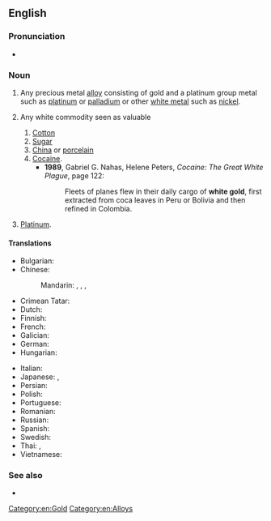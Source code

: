 ==English==

===Pronunciation===
* {{audio|en|En-au-white gold.ogg|Audio (AU)}}

===Noun===
{{en-noun|~}}

# {{lb|en|countable}} Any precious metal [[alloy]] consisting of gold and a platinum group metal such as [[platinum]] or [[palladium]] or other [[white metal]] such as [[nickel]]. [[Category:en:Gold]]
# {{lb|en|uncountable}} Any white commodity seen as valuable
## [[cotton|Cotton]]
## [[sugar|Sugar]]
## [[china|China]] or [[porcelain]]
## [[cocaine|Cocaine]].
##* '''1989''', Gabriel G. Nahas, Helene Peters, ''Cocaine: The Great White Plague'', page 122:
##*: Fleets of planes flew in their daily cargo of '''white gold''', first extracted from coca leaves in Peru or Bolivia and then refined in Colombia.
# {{lb|en|obsolete|uncountable}} [[platinum|Platinum]].

====Translations====
{{trans-top|any precious metal alloy consisting of gold and a platinum group metal}}
* Bulgarian: {{t|bg|бяло злато|n}}
* Chinese:
*: Mandarin: {{t+|cmn|白金|tr=báijīn|sc=Hani}}, {{t|cmn|白色黃金|sc=Hani}}, {{t|cmn|白色黄金|tr=báisè huángjīn|sc=Hani}}, {{t|cmn|白色K金|tr=báisè kei jīn|sc=Hani}}
* Crimean Tatar: {{t|crh|aq altın}}
* Dutch: {{t+|nl|witgoud|n}}
* Finnish: {{t+|fi|valkokulta}}
* French: {{t+|fr|or blanc|m}}
* Galician: {{t|gl|ouro branco|m}}
* German: {{t|de|Weißgold|n}}
* Hungarian: {{t+|hu|fehérarany}}
{{trans-mid}}
* Italian: {{t|it|oro bianco|m}}
* Japanese: {{t|ja|ホワイトゴールド|tr=howaitogōrudo|sc=Jpan}}, {{t|ja|白色金|tr=はくしょくきん, hakushokukin|sc=Jpan}}
* Persian: {{t|fa|طلا سفید|tr=talâ-sefid|sc=fa-Arab}}
* Polish: {{t+|pl|białe złoto|n}}
* Portuguese: {{t|pt|ouro branco|m}}
* Romanian: {{t+|ro|aur alb|n}}
* Russian: {{t+|ru|бе́лое зо́лото|n}}
* Spanish: {{t|es|oro blanco|m}}
* Swedish: {{t|sv|vitguld|n}}
* Thai: {{t|th|ทองขาว}}, {{t|th|ทองคำขาว}}
* Vietnamese: {{t|vi|vàng trắng}}
{{trans-bottom}}

===See also===
* {{pedia}}

[[Category:en:Alloys]]